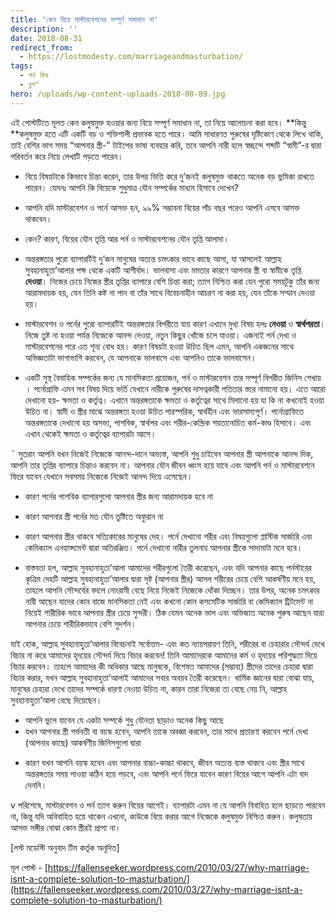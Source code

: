 ```yaml
---
title: 'কেন বিয়ে মাস্টারবেশনের সম্পূর্ণ সমাধান না'
description: ''
date: 2018-08-31
redirect_from:
  - https://lostmodesty.com/marriageandmasturbation/
tags:
  - পর্ন মিথ
  - ব্লগ"
hero: /uploads/wp-content-uploads-2018-08-89.jpg
---
```


এই পোস্টটিতে মূলত কেন কলুষমুক্ত হওয়ার জন্য বিয়ে সম্পূর্ণ সমাধান না, তা নিয়ে আলোচনা করা হবে। **কিন্তু **কলুষমুক্ত হতে এটি একটি বড় ও শক্তিশালী প্রভাবক হতে পারে। আমি সাধারণত পুরুষের দৃষ্টিকোণ থেকে লিখে থাকি, তাই বেশির ভাগ সময় “আপনার স্ত্রী-” টাইপের ভাষা ব্যবহার করি, তবে আপনি নারী হলে স্বচ্ছন্দে শব্দটি “স্বামী”-র দ্বারা পরিবর্তন করে নিয়ে লেখাটি পড়তে পারেন।

- বিয়ে বিষয়টাকে কিভাবে চিন্তা করেন, তার উপর ভিত্তি করে দু’জনই কলুষমুক্ত থাকতে অনেক বড় ভুমিকা রাখতে পারেন। যেমনঃ আপনি কি বিয়েকে শুধুমাত্র যৌন সম্পর্কের মাধ্যম হিসাবে দেখেন?

* আপনি যদি মাস্টারবেশন ও পর্নে আসক্ত হন, ৯৯% সম্ভাবনা বিয়ের পাঁচ বছর পরেও আপনি এসবে আসক্ত থাকবেন।

- কেন? কারণ, বিয়ের যৌন তৃপ্তি আর পর্ন ও মাস্টারবেশনের যৌন তৃপ্তি আলাদা।

* অন্তরঙ্গতার পুরো ব্যাপারটিই দু’জন মানুষের অত্যন্ত চমৎকার ভাবে কাছে আসা, যা আসলেই আল্লাহ সুবহানাহুতা’আলার পক্ষ থেকে একটি আশীর্বাদ। ভালবাসা এবং মমতার কারণে আপনার স্ত্রী বা স্বামীকে তৃপ্তি **দেওয়া**। নিজের চেয়ে নিজের স্ত্রীর তৃপ্তির ব্যাপারে বেশি চিন্তা করা; ত্যাগ নিশ্চিত করা যেন পুরো সময়টুকু তাঁর জন্য আরামদায়ক হয়, যেন তিনি কষ্ট না পান বা তাঁর সাথে বিবেচনাহীন আচরণ না করা হয়, যেন তাঁকে সম্মান দেওয়া হয়।

- মাস্টারবেশন ও পর্নের পুরো ব্যাপারটিই অন্তরঙ্গতার বিপরীতে যায় কারণ এখানে মুখ্য বিষয় হলঃ **নেওয়া** ও **স্বার্থপরতা**। নিজে তুষ্ট না হওয়া পর্যন্ত নিজেকে আনন্দ দেওয়া, নতুন কিছুর খোঁজে চলে যাওয়া। এজন্যই পর্ন দেখা ও মাস্টারবেশনের পরে এত শূন্য বোধ হয়। কারণ বিষয়টা হওয়া উচিত ছিল এমন, আপনি একজনের সাথে অভিজ্ঞতাটা ভাগাভাগি করবেন, যে আপনাকে ভালবাসে এবং আপনিও তাকে ভালবাসেন।

* একটি সুস্থ বৈবাহিক সম্পর্কের জন্য যে মানসিকতা প্রয়োজন, পর্ন ও মাস্টারবেশন তার সম্পূর্ণ বিপরীত জিনিস শেখায় । পর্নোগ্রাফি এমন সব বিষয় দিয়ে ভর্তি যেখানে নারীকে পুরুষের দাসত্বকারী পতিতার স্তরে নামানো হয়। এতে আরো দেখানো হয়- ক্ষমতা ও কর্তৃত্ব। এখানে অন্তরঙ্গতাকে ক্ষমতা ও কর্তৃত্বের সাথে মিলানো হয় যা কি না কখনোই হওয়া উচিত না। স্বামী ও স্ত্রীর মাঝে অন্তরঙ্গতা হওয়া উচিত পারস্পরিক, স্বার্থহীন এবং ভারসাম্যপূর্ণ। পর্নোগ্রাফিতে অন্তরঙ্গতাকে দেখানো হয় অসভ্য, পাশবিক, স্বার্থপর এবং শরীর-কেন্দ্রিক শয়তানোচিত কর্ম-কাণ্ড হিসাবে। এবং এখান থেকেই ক্ষমতা ও কর্তৃত্বের ব্যাপারটা আসে।

¨ সুতরাং আপনি যখন নিজেই নিজেকে আনন্দ-দানে অভ্যস্ত, আপনি শুধু চাইবেন আপনার স্ত্রী আপনাকে আনন্দ দিক, আপনি তার তৃপ্তির ব্যাপারে চিন্তাও করবেন না। আপনার যৌন জীবন ধ্বংস হয়ে যাবে এবং আপনি পর্ন ও মাস্টারবেশনে ফিরে যাবেন যেখানে সবসময় নিজেকে নিজেই আনন্দ দিয়ে এসেছেন।

- কারণ পর্নের পাশবিক ব্যাপারগুলো আপনার স্ত্রীর জন্য আরামদায়ক হবে না

* কারণ আপনার স্ত্রী পর্নের মত যৌন তুষ্টিতে অফুরান না

- কারণ আপনার স্ত্রীর থাকবে সত্যিকারের মানুষের দেহ। পর্নে দেখানো শরীর এবং বিষয়গুলো প্লাস্টিক সার্জারি এবং কেমিক্যাল এনহ্যান্সমেন্ট দ্বারা অতিরঞ্জিত। পর্নে দেখানো নারীর তুলনায় আপনার স্ত্রীকে সাদামাটা মনে হবে।

* বাস্তবতা হল, আল্লাহ সুবহানাহুতা’আলা আমাদের শরীরগুলো তৈরী করেছেন, এবং যদি আপনার কাছে পর্নস্টারের কৃত্রিম দেহটি আল্লাহ সুবহানাহুতা’আলার দ্বারা সৃষ্ট (আপনার স্ত্রীর) আসল শরীরের চেয়ে বেশি আকর্ষণীয় মনে হয়, তাহলে আপনি সৌন্দর্যের বদলে নোংরামী বেছে নিয়ে নিজেই নিজেকে ধোঁকা দিচ্ছেন। তার উপর, অনেক চমৎকার নারী আছেন যাদের কোন বাজে মানসিকতা নেই এবং কখনো কোন কসমেটিক সার্জারি বা কেমিক্যাল ট্রিটমেন্ট না নিয়েই শারীরিক ভাবে আপনার স্ত্রীর চেয়ে সুন্দরী। ঠিক যেমন অনেক ভাল এবং অভিজাত অনেক পুরুষ আছেন যারা আপনার চেয়ে শারীরিকভাবে বেশি সুদর্শন।

যাই হোক, আল্লাহ সুবহানাহুতা’আলার বিবেচনাই সর্বোত্তম- এবং কত ন্যায়পরায়ণ তিনি, শরীরের বা চেহারার সৌন্দর্য দেখে বিচার না করে আমাদের হৃদয়ের সৌন্দর্য দিয়ে বিচার করবেন! তিনি আমাদেরকে আমাদের কর্ম ও হৃদয়ের পরিশুদ্ধতা দিয়ে বিচার করবেন। তাহলে আমাদের কী অধিকার আছে মানুষকে, বিশেষত আমাদের (সম্ভাব্য) স্ত্রীদের তাদের চেহারা দ্বারা বিচার করার, যখন আল্লাহ সুবহানাহুতা’আলাই আমাদের সবার অবয়ব তৈরী করেছেন। ধার্মিক জ্ঞানের দ্বারা বোঝা যায়, মানুষের চেহারা দেখে তাদের সম্পর্কে ধারণা নেওয়া উচিত না, কারন তারা নিজেরা তা বেছে নেয় নি, আল্লাহ সুবহানাহুতা’আলা বেছে দিয়েছেন।

- আপনি ভুলে যাবেন যে একটা সম্পর্কে শুধু যৌনতা ছাড়াও অনেক কিছু আছে
- যখন আপনার স্ত্রী গর্ভবতী বা বয়স্ক হবেন, আপনি তাকে অবজ্ঞা করবেন, তার সাথে প্রতারণা করবেন পর্নে দেখা (আপনার কাছে) আকর্ষণীয় জিনিসগুলো দ্বারা

* কারণ যখন আপনি বয়স্ক হবেন এবং আপনার বাচ্চা-কাচ্চা থাকবে, জীবন অত্যন্ত ব্যস্ত থাকবে এবং স্ত্রীর সাথে অন্তরঙ্গতার সময় পাওয়া কঠিন হয়ে পড়বে, এবং আপনি পর্নে ফিরে যাবেন কারণ বিয়ের আগে আপনি এটা বাদ দেননি।

v পরিশেষে, মাস্টারবেশন ও পর্ন ত্যাগ করুন বিয়ের আগেই। ব্যাপারটা এমন না যে আপনি বিবাহিত হলে ছাড়তে পারবেন না, কিন্তু যদি অবিবাহিত হয়ে থাকেন এখনো, কাউকে বিয়ে করার আগে নিজেকে কলুষমুক্ত নিশ্চিত করুন। কলুষতায় আসক্ত সঙ্গীর বোঝা কোন স্ত্রীরই প্রাপ্য না।

\[লস্ট মডেস্টি অনুবাদ টিম কর্তৃক অনূদিত]

মূল পোস্ট - [https://fallenseeker.wordpress.com/2010/03/27/why-marriage-isnt-a-complete-solution-to-masturbation/](https://fallenseeker.wordpress.com/2010/03/27/why-marriage-isnt-a-complete-solution-to-masturbation/)
